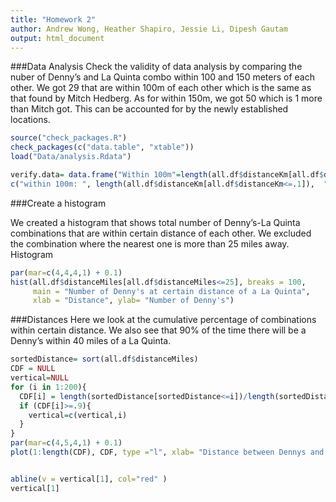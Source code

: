 ```yaml
---
title: "Homework 2"
author: Andrew Wong, Heather Shapiro, Jessie Li, Dipesh Gautam
output: html_document
---
```

###Data Analysis
Check the validity of data analysis by comparing the nuber of Denny's and La Quinta combo within 100 and 150 meters of each other. We got 29 that are within 100m of each other which is the same as that found by Mitch Hedberg. As for within 150m, we got 50 which is 1 more than Mitch got. This can be accounted for by the newly established locations.
```r
source("check_packages.R")
check_packages(c("data.table", "xtable"))
load("Data/analysis.Rdata")

verify.data= data.frame("Within 100m"=length(all.df$distanceKm[all.df$distanceKm<=.1]), "Within 150m"=length(all.df$distanceKm[all.df$distanceKm<=.15]))
c("within 100m: ", length(all.df$distanceKm[all.df$distanceKm<=.1]),  ", Within 150m: ", length(all.df$distanceKm[all.df$distanceKm<=.15])) 

```


###Create a histogram

We created a histogram that shows total number of Denny's-La Quinta combinations that are within certain distance of each other. We excluded the combination where the nearest one is more than 25 miles away. Histogram 
```r

par(mar=c(4,4,4,1) + 0.1)
hist(all.df$distanceMiles[all.df$distanceMiles<=25], breaks = 100,
     main = "Number of Denny's at certain distance of a La Quinta",
     xlab = "Distance", ylab= "Number of Denny's")
```


###Distances
Here we look at the cumulative percentage of combinations within certain distance. We also see that 90% of the time there will be a Denny's within 40 miles of a La Quinta.
```r

sortedDistance= sort(all.df$distanceMiles)
CDF = NULL
vertical=NULL
for (i in 1:200){
  CDF[i] = length(sortedDistance[sortedDistance<=i])/length(sortedDistance)
  if (CDF[i]>=.9){
    vertical=c(vertical,i)
  }
}
par(mar=c(4,5,4,1) + 0.1)
plot(1:length(CDF), CDF, type ="l", xlab= "Distance between Dennys and LQ", ylab="Cumulitive percentage within the distance")


abline(v = vertical[1], col="red" )
vertical[1]

```
